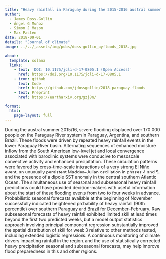 ```yaml
---
title: "Heavy rainfall in Paraguay during the 2015-2016 austral summer: causes and sub-seasonal-to-seasonal predictive skill"
author:
  - James Doss-Gollin
  - Ángel G Muñoz
  - Simon J Mason
  - Max Pastén
date: 2018-09-01
details: "Journal of climate"
image: ../../_assets/img/pubs/doss-gollin_pyfloods_2018.jpg

about:
  template: solana
  links:
    - text: 'DOI: 10.1175/jcli-d-17-0805.1 (Open Access)'
      href: https://doi.org/10.1175/jcli-d-17-0805.1
    - icon: github
      text: Code
      href: https://github.com/jdossgollin/2018-paraguay-floods
    - text: Preprint
      href: https://eartharxiv.org/gzj8n/

format:
  html:
    page-layout: full
---
```


During the austral summer 2015/16, severe flooding displaced over 170 000 people on the Paraguay River system in Paraguay, Argentina, and southern Brazil. These floods were driven by repeated heavy rainfall events in the lower Paraguay River basin. Alternating sequences of enhanced moisture inflow from the South American low-level jet and local convergence associated with baroclinic systems were conducive to mesoscale convective activity and enhanced precipitation. These circulation patterns were favored by cross-time-scale interactions of a very strong El Niño event, an unusually persistent Madden–Julian oscillation in phases 4 and 5, and the presence of a dipole SST anomaly in the central southern Atlantic Ocean. The simultaneous use of seasonal and subseasonal heavy rainfall predictions could have provided decision-makers with useful information about the start of these flooding events from two to four weeks in advance. Probabilistic seasonal forecasts available at the beginning of November successfully indicated heightened probability of heavy rainfall (90th percentile) over southern Paraguay and Brazil for December–February. Raw subseasonal forecasts of heavy rainfall exhibited limited skill at lead times beyond the first two predicted weeks, but a model output statistics approach involving principal component regression substantially improved the spatial distribution of skill for week 3 relative to other methods tested, including extended logistic regressions. A continuous monitoring of climate drivers impacting rainfall in the region, and the use of statistically corrected heavy precipitation seasonal and subseasonal forecasts, may help improve flood preparedness in this and other regions.